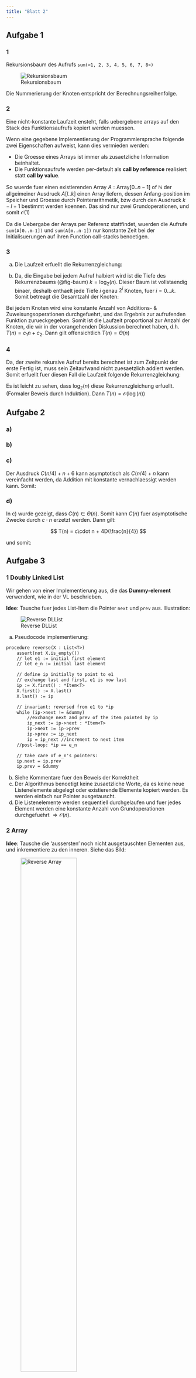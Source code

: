 ```yaml
---
title: "Blatt 2"
---
```


## Aufgabe 1

### 1

Rekursionsbaum des Aufrufs `sum(<1, 2, 3, 4, 5, 6, 7, 8>)`

![Rekursionsbaum](./imgs/a1-1-baum.png){#fig-baum}

Die Nummerierung der Knoten entspricht der Berechnungsreihenfolge. 


### 2

Eine nicht-konstante Laufzeit ensteht, falls uebergebene arrays auf den Stack des Funktionsaufrufs
kopiert werden muessen. 

Wenn eine gegebene Implementierung der Programmiersprache folgende zwei Eigenschaften aufweist, 
kann dies vermieden werden:

* Die Groesse eines Arrays ist immer als zusaetzliche Information beinhaltet.
* Die Funktionsaufrufe werden per-default als **call by reference** realisiert statt 
  **call by value**. 

So wuerde fuer einen existierenden Array $A : \text{Array} [0 .. n - 1] \text{ of } \mathbb{N}$
der allgeimeiner Ausdruck $A[l..k]$ einen Array liefern, dessen Anfang-position im Speicher und Groesse durch
Pointerarithmetik, bzw durch den Ausdruck $k - l + 1$ bestimmt werden koennen. 
Das sind nur zwei Grundoperationen, und somit $\mathcal{O}(1)$

Da die Uebergabe der Arrays per Referenz stattfindet, wuerden die Aufrufe `sum(A[0..m-1])` und `sum(A[m..n-1])`
nur konstante Zeit bei der Initialisuerungen auf ihren Function call-stacks benoetigen. 

### 3 

a) Die Laufzeit erfuellt die Rekurrenzgleichung:

\begin{align*}
    T(1) &= 1\\
    T(n) &= 1 + 2\cdot T(\frac{n}{2}) \tag{fuer $n = 2^k > 1$}
\end{align*}

b) Da, die Eingabe bei jedem Aufruf halbiert wird ist die Tiefe
des Rekurrenzbaums (@fig-baum) $k = \log_2(n)$. Dieser Baum ist 
vollstaendig binaer, deshalb enthaelt jede Tiefe $i$ genau $2^i$
Knoten, fuer $i=0\dots k$. Somit betreagt die Gesamtzahl der
Knoten:

\begin{align*}
    N &= \sum_{i=0}^{\log_2(n)}2^i \\
      &= 2^{\log_2(n) + 1} - 1 \tag{Geom Reihe} \\
      &= 2n - 1
\end{align*}

Bei jedem Knoten wird eine konstante Anzahl von Additions- &
Zuweisungsoperationen durchgefuehrt, und das Ergebnis
zur aufrufenden Funktion zurueckgegeben. Somit ist die Laufzeit
proportional zur Anzahl der Knoten, die wir in der vorangehenden
Diskussion berechnet haben, d.h. $T(n) = c_1n + c_2$. Dann
gilt offensichtlich $T(n) = \Theta(n)$

### 4

Da, der zweite rekursive Aufruf bereits berechnet ist zum Zeitpunkt
der erste Fertig ist, muss sein Zeitaufwand nicht zuesaetzlich addiert werden. 
Somit erfuellt fuer diesen Fall die Laufzeit folgende Rekurrenzgleichung:

\begin{align*}
    T(1) &= 1\\
    T(n) &= 1 + T(\frac{n}{2}) \tag{fuer $n = 2^k > 1$}
\end{align*}

Es ist leicht zu sehen, dass $\log_2(n)$ diese Rekurrenzgleichung erfuellt. 
(Formaler Beweis durch Induktion). Dann $T(n) = \mathcal{O}(\log(n))$

## Aufgabe 2 

### a)

\begin{align*}
    & a = 1, \\
    &c = \tilde{c}, \\
    &d = 1 < 2 = b \\
    \Rightarrow &T(n) \in \Theta(n) \tag{Fall $d < b$ des MT}
\end{align*}

### b)

\begin{align*}
    & a = 1, \\
    &c = 4, \\
    &d = 9 > 3 = b \\
    \Rightarrow &T(n) \in \Theta(n^{\log_3(9)}) = \Theta(n^2) \tag{Fall $d > b$ des MT}
\end{align*}

### c)

Der Ausdruck $C(n/4) + n + 6$ kann asymptotisch 
als $C(n/4) + n$ kann vereinfacht werden, da Addition mit konstante
vernachlaessigt werden kann. Somit:

\begin{align*}
    & a = 1, \\
    &c = 1, \\
    &d = 1 < 4 = b \\
    \Rightarrow &T(n) \in \Theta(n) \tag{Fall $d < b$ des MT}
\end{align*}

### d)

In c) wurde gezeigt, dass $C(n) \in \Theta(n)$. Somit kann
$C(n)$ fuer asymptotische Zwecke durch $c\cdot n$ erzetzt werden.
Dann gilt:

$$
T(n) = c\cdot n + 4D(\frac{n}{4})
$$

und somit:

\begin{align*}
    &a = 1, \\
    &d = 4 = 4 = b \\
    \Rightarrow &T(n) \in \Theta(n\log n) \tag{Fall $d = b$ des MT}
\end{align*}


## Aufgabe 3

### 1 Doubly Linked List

Wir gehen von einer Implementierung aus, die das **Dummy-element** verwendent, wie in der VL beschrieben.

**Idee**: Tausche fuer jedes List-Item die Pointer `next` und `prev` aus. Illustration:

![Reverse DLList](./imgs/reverse-ddlist.png)

a) Pseudocode implementierung:

```default
procedure reverse(X : List<T>)
    assert(not X.is_empty())
    // let e1 := initial first element
    // let e_n := initial last element

    // define ip initially to point to e1
    // exchange last and first, e1 is now last
    ip := X.first() : *Item<T>
    X.first() := X.last()
    X.last() := ip

    // invariant: reversed from e1 to *ip
    while (ip->next != &dummy)
        //exchange next and prev of the item pointed by ip
        ip_next := ip->next : *Item<T>
        ip->next := ip->prev
        ip->prev := ip_next
        ip = ip_next //increment to next item
    //post-loop: *ip == e_n 

    // take care of e_n's pointers:
    ip.next = ip.prev
    ip.prev = &dummy
```

b) Siehe Kommentare fuer den Beweis der Korrektheit
c) Der Algorithmus benoetigt keine zusaetzliche Worte, 
da es keine neue Listenelemente abgelegt oder existierende Elemente kopiert werden. 
Es werden einfach nur Pointer ausgetauscht.
d) Die Listenelemente werden sequentiell durchgelaufen und fuer jedes Element werden eine konstante
Anzahl von Grundoperationen durchgefuehrt $\Rightarrow \mathcal{O}(n)$.


### 2 Array

**Idee**: Tausche die 'aussersten' noch nicht ausgetauschten Elementen aus, 
und inkrementiere zu den inneren. Siehe das Bild: 


![Reverse Array](./imgs/revrese-array.png){width="60%"}

a) Pseudocode: 

```default
procedure reverse(X: Array[0..n-1] of Nat)
    i := 0 : Nat
    // invariant: the X[0..i] and X[(n-1) - i .. n-1]
    // portions of X are reversed
    while (i < n/2)
        temp := X[i] : Nat
        X[i] := X[(n-1) - i]
        X[(n-1) - i] := temp
        i := i + 1
    //post-loop: i == ceiling(n/2)
```

Python Beispiel:
```python
def reverse(X) :
    i = 0
    n = len(X)
    while (i < n/2) :
        temp = X[i]
        X[i] = X[(n-1) - i]
        X[(n-1) - i] = temp
        i = i + 1
    return X
    
X = [1, 2, 3, 4]
Y = [1, 2, 3, 4, 5]
Z = [1, 2, 3, 4, 5, 6]

print(reverse(X))
print(reverse(Y))
print(reverse(Z))
```

b) Siehe die Kommentare im Pseudocode fuer den Beweis
der Korrektheit
c) Der Algorithmus verwendet keine neue Worte, da die 
Eintrage des Arrays "in-place" ausgetauscht werden. D.h.
der vorhandene Array wird ueberschrieben
d) Der Algorithmus besteht aus einer `while`-schleife mit
$n/2$ iterationen $\Rightarrow \Theta(n)$.


### 3

**Idee**: Gehe die Liste durch und drehe die Pointer fuer jedes
Listenelement um. Siehe das Bild:

![Reverse SList](./imgs/reverse-slist.png){width="90%"} 

a) Pseudocode:

```default
reverse(X : SList<T>)
    assert(not X.is_empty())
    // let <e1,...,e_n> be the initial contents of the list 
    // i.e. initially X == <e1,...,e_n>
    ip := X.first() : *Item<T>
    ip_next := ip->next : *Item<T>
    ip->next := &dummy //first element reversed

    //invariant: 
    // (*ip == e_k) => 
    // (X == <reverse(e1,...,e_k),e_(k+1), ..., e_n> 
    //   && 
    // ip_next == e_(k+1))
    while (ip_next != &dummy)
        ip_next_next := ip_next->next : *Item<T>
        ip_next->next := ip
        ip := ip_next
        ip_next := ip_next_next
<<<<<<< HEAD
    //post-loop: *ip == e_n somit X == <reverse(e1,...,e_n)>
    
    // take care of dummy's next pointer
=======
    //post-loop: ip == e_n somit X == <reverse(e1,...,e_n)>
    
    // take care of dummy's pointer
>>>>>>> 518d221d88afa6f00ce74e8f96e68fc7d5744edd
    X.first() := ip 
``` 

b) Siehe Kommentare im Pseudocode
c) Nur Pointer werden ueberschrieben $\Rightarrow$ keine extra Speicherbelegung.
d) Sequentielle Bearbeitung der Listenelemente $\Rightarrow \Theta(n)$ 






### 4